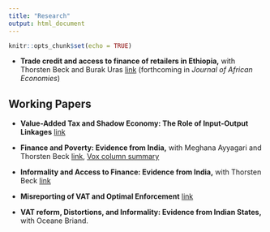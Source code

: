```yaml
---
title: "Research"
output: html_document
---
```


```r
knitr::opts_chunk$set(echo = TRUE)
```

- __Trade credit and access to finance of retailers in Ethiopia,__ with Thorsten Beck and Burak Uras [link](https://assets.publishing.service.gov.uk/media/5aaa440fed915d4f595c5a67/Beck_et_al_Trade_credit_in_Ethiopia.pdf) (forthcoming in _Journal of African Economies_)

## Working Papers
- __Value-Added Tax and Shadow Economy: The Role of Input-Output Linkages__  [link](http://papers.ssrn.com/sol3/papers.cfm?abstract_id=2291867) 

- __Finance and Poverty: Evidence from India,__ with Meghana Ayyagari and Thorsten Beck [link](http://papers.ssrn.com/sol3/papers.cfm?abstract_id=2275150), [Vox column summary](http://www.voxeu.org/article/migrating-out-poverty-role-finance) 


- __Informality and Access to Finance: Evidence from India,__ with Thorsten Beck [link](http://papers.ssrn.com/sol3/papers.cfm?abstract_id=2491466)

- __Misreporting of VAT and Optimal Enforcement__ [link](http://papers.ssrn.com/sol3/papers.cfm?abstract_id=2505998)


- __VAT reform, Distortions, and Informality: Evidence from Indian States,__ with Oceane Briand.

